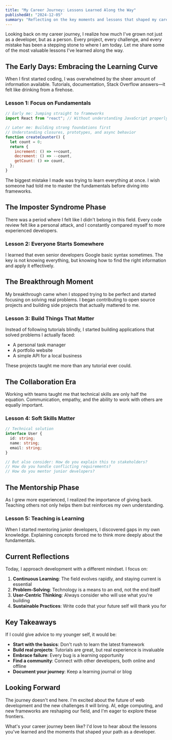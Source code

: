 ```yaml
---
title: "My Career Journey: Lessons Learned Along the Way"
publishedAt: "2024-12-05"
summary: "Reflecting on the key moments and lessons that shaped my career in software development, from early mistakes to breakthrough insights."
---
```


Looking back on my career journey, I realize how much I've grown not just as a developer, but as a person. Every project, every challenge, and every mistake has been a stepping stone to where I am today. Let me share some of the most valuable lessons I've learned along the way.

## The Early Days: Embracing the Learning Curve

When I first started coding, I was overwhelmed by the sheer amount of information available. Tutorials, documentation, Stack Overflow answers—it felt like drinking from a firehose.

### Lesson 1: Focus on Fundamentals

```javascript
// Early me: Jumping straight to frameworks
import React from "react"; // Without understanding JavaScript properly

// Later me: Building strong foundations first
// Understanding closures, prototypes, and async behavior
function createCounter() {
  let count = 0;
  return {
    increment: () => ++count,
    decrement: () => --count,
    getCount: () => count,
  };
}
```

The biggest mistake I made was trying to learn everything at once. I wish someone had told me to master the fundamentals before diving into frameworks.

## The Imposter Syndrome Phase

There was a period where I felt like I didn't belong in this field. Every code review felt like a personal attack, and I constantly compared myself to more experienced developers.

### Lesson 2: Everyone Starts Somewhere

I learned that even senior developers Google basic syntax sometimes. The key is not knowing everything, but knowing how to find the right information and apply it effectively.

## The Breakthrough Moment

My breakthrough came when I stopped trying to be perfect and started focusing on solving real problems. I began contributing to open source projects and building side projects that actually mattered to me.

### Lesson 3: Build Things That Matter

Instead of following tutorials blindly, I started building applications that solved problems I actually faced:

- A personal task manager
- A portfolio website
- A simple API for a local business

These projects taught me more than any tutorial ever could.

## The Collaboration Era

Working with teams taught me that technical skills are only half the equation. Communication, empathy, and the ability to work with others are equally important.

### Lesson 4: Soft Skills Matter

```typescript
// Technical solution
interface User {
  id: string;
  name: string;
  email: string;
}

// But also consider: How do you explain this to stakeholders?
// How do you handle conflicting requirements?
// How do you mentor junior developers?
```

## The Mentorship Phase

As I grew more experienced, I realized the importance of giving back. Teaching others not only helps them but reinforces my own understanding.

### Lesson 5: Teaching is Learning

When I started mentoring junior developers, I discovered gaps in my own knowledge. Explaining concepts forced me to think more deeply about the fundamentals.

## Current Reflections

Today, I approach development with a different mindset. I focus on:

1. **Continuous Learning**: The field evolves rapidly, and staying current is essential
2. **Problem-Solving**: Technology is a means to an end, not the end itself
3. **User-Centric Thinking**: Always consider who will use what you're building
4. **Sustainable Practices**: Write code that your future self will thank you for

## Key Takeaways

If I could give advice to my younger self, it would be:

- **Start with the basics**: Don't rush to learn the latest framework
- **Build real projects**: Tutorials are great, but real experience is invaluable
- **Embrace failure**: Every bug is a learning opportunity
- **Find a community**: Connect with other developers, both online and offline
- **Document your journey**: Keep a learning journal or blog

## Looking Forward

The journey doesn't end here. I'm excited about the future of web development and the new challenges it will bring. AI, edge computing, and new frameworks are reshaping our field, and I'm eager to explore these frontiers.

What's your career journey been like? I'd love to hear about the lessons you've learned and the moments that shaped your path as a developer.
